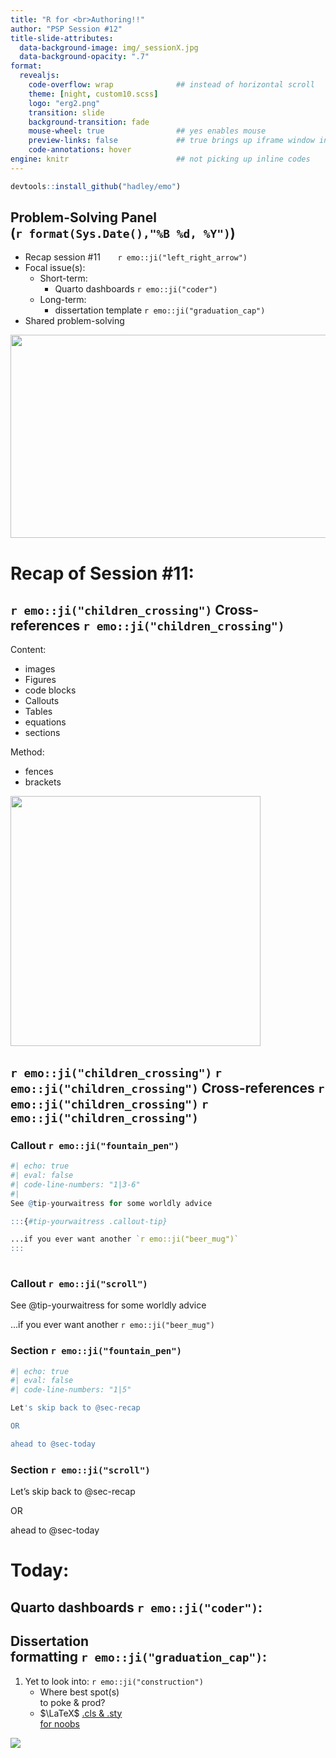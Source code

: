 ```yaml
---
title: "R for <br>Authoring!!" 
author: "PSP Session #12"
title-slide-attributes: 
  data-background-image: img/_sessionX.jpg
  data-background-opacity: ".7"
format:
  revealjs:
    code-overflow: wrap              ## instead of horizontal scroll
    theme: [night, custom10.scss]
    logo: "erg2.png"
    transition: slide
    background-transition: fade
    mouse-wheel: true                ## yes enables mouse
    preview-links: false             ## true brings up iframe window instead of "site"
    code-annotations: hover 
engine: knitr                        ## not picking up inline codes
---
```


```r
devtools::install_github("hadley/emo")
```

## Problem-Solving Panel <br>(`r format(Sys.Date(),"%B %d, %Y")`)

::: {layout="[80,20]"}
::: first-column
-   Recap session #11&nbsp;&nbsp;&nbsp;&nbsp;&nbsp;&nbsp;&nbsp;`r emo::ji("left_right_arrow")`
-   Focal issue(s):
    -   Short-term:
        - Quarto dashboards `r emo::ji("coder")`
    -   Long-term:
        -   dissertation template `r emo::ji("graduation_cap")`
-   Shared problem-solving
:::

::: second-column
:::
:::

![](img/title11.JPG){.absolute top="170" right="-100" width="550" height="325"}

# Recap of Session #11: {#sec-recap}

## `r emo::ji("children_crossing")` Cross-references `r emo::ji("children_crossing")` {.center}

::: {layout="[65,35]"}

::: first-column
[Content:]{.crossstyle}

+ images
+ Figures
+ code blocks
+ Callouts
+ Tables
+ equations
+ sections
:::

::: second-column

[Method:]{.crossmethod}

+ fences
+ brackets
:::
:::

![](https://conwaykitchen.com/cdn/shop/files/2207-LSTK.png?v=1689889598){.absolute bottom="80" right="345" height="400" width="400"}

## `r emo::ji("children_crossing")` `r emo::ji("children_crossing")` Cross-references `r emo::ji("children_crossing")` `r emo::ji("children_crossing")` {.center}

::: panel-tabset
### Callout `r emo::ji("fountain_pen")`

```r
#| echo: true
#| eval: false
#| code-line-numbers: "1|3-6"
#| 
See @tip-yourwaitress for some worldly advice

:::{#tip-yourwaitress .callout-tip}

...if you ever want another `r emo::ji("beer_mug")`
:::
    
```

### Callout `r emo::ji("scroll")` 

See @tip-yourwaitress for some worldly advice

:::{#tip-yourwaitress .callout-tip}

...if you ever want another `r emo::ji("beer_mug")`
:::

### Section `r emo::ji("fountain_pen")`

```r
#| echo: true
#| eval: false
#| code-line-numbers: "1|5"

Let's skip back to @sec-recap

OR

ahead to @sec-today

```

### Section `r emo::ji("scroll")`

Let's skip back to @sec-recap

OR

ahead to @sec-today

:::

# Today: {#sec-today}

## Quarto dashboards `r emo::ji("coder")`:

## Dissertation <br>formatting `r emo::ji("graduation_cap")`:

1. Yet to look into: `r emo::ji("construction")`
    + Where best spot(s) <br>to poke & prod?
    + $\LaTeX$ [.cls & .sty <br>for noobs](https://latex-ninja.com/2020/03/25/your-first-time-tweaking-a-cls-file-on-the-example-of-creating-switchable-colour-themes/)
    
![](https://workexposed.files.wordpress.com/2009/09/far_side002.jpg){.absolute right="-30" bottom="0"}
